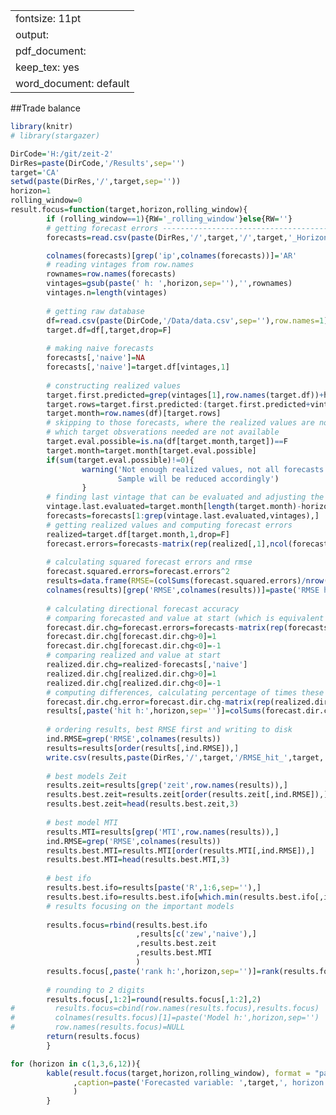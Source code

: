 
---
fontsize: 11pt
output:
  pdf_document:
    keep_tex: yes
  word_document: default
---
##Trade balance
```r
library(knitr)
# library(stargazer)

DirCode='H:/git/zeit-2'
DirRes=paste(DirCode,'/Results',sep='')
target='CA'
setwd(paste(DirRes,'/',target,sep=''))
horizon=1
rolling_window=0
result.focus=function(target,horizon,rolling_window){
        if (rolling_window==1){RW='_rolling_window'}else{RW=''}
        # getting forecast errors -------------------------------------------------
        forecasts=read.csv(paste(DirRes,'/',target,'/',target,'_Horizon_',horizon,'_VAR',RW,'_forecasts.csv',sep=''),row.names=1)

        colnames(forecasts)[grep('ip',colnames(forecasts))]='AR'
        # reading vintages from row.names
        rownames=row.names(forecasts)
        vintages=gsub(paste(' h: ',horizon,sep=''),'',rownames)
        vintages.n=length(vintages)
        
        # getting raw database
        df=read.csv(paste(DirCode,'/Data/data.csv',sep=''),row.names=1)
        target.df=df[,target,drop=F]
        
        # making naive forecasts
        forecasts[,'naive']=NA
        forecasts[,'naive']=target.df[vintages,1]
        
        # constructing realized values
        target.first.predicted=grep(vintages[1],row.names(target.df))+horizon
        target.rows=target.first.predicted:(target.first.predicted+vintages.n-1)
        target.month=row.names(df)[target.rows]
        # skipping to those forecasts, where the realized values are not available
        # which target obsverations needed are not available
        target.eval.possible=is.na(df[target.month,target])==F
        target.month=target.month[target.eval.possible]
        if(sum(target.eval.possible)!=0){
                warning('Not enough realized values, not all forecasts evaluated.
                        Sample will be reduced accordingly')
                }
        # finding last vintage that can be evaluated and adjusting the set of forecasts
        vintage.last.evaluated=target.month[length(target.month)-horizon]
        forecasts=forecasts[1:grep(vintage.last.evaluated,vintages),]
        # getting realized values and computing forecast errors
        realized=target.df[target.month,1,drop=F]
        forecast.errors=forecasts-matrix(rep(realized[,1],ncol(forecasts)),ncol=ncol(forecasts))
        
        # calculating squared forecast errors and rmse
        forecast.squared.errors=forecast.errors^2
        results=data.frame(RMSE=(colSums(forecast.squared.errors)/nrow(forecast.squared.errors))^.5)
        colnames(results)[grep('RMSE',colnames(results))]=paste('RMSE h:',horizon,sep='')
        
        # calculating directional forecast accuracy 
        # comparing forecasted and value at start (which is equivalent to naive forecast)
        forecast.dir.chg=forecast.errors=forecasts-matrix(rep(forecasts[,'naive'],ncol(forecasts)),ncol=ncol(forecasts))
        forecast.dir.chg[forecast.dir.chg>0]=1
        forecast.dir.chg[forecast.dir.chg<0]=-1
        # comparing realized and value at start
        realized.dir.chg=realized-forecasts[,'naive']
        realized.dir.chg[realized.dir.chg>0]=1
        realized.dir.chg[realized.dir.chg<0]=-1
        # computing differences, calculating percentage of times these are zero
        forecast.dir.chg.error=forecast.dir.chg-matrix(rep(realized.dir.chg,ncol(forecasts)),ncol=ncol(forecasts))
        results[,paste('hit h:',horizon,sep='')]=colSums(forecast.dir.chg.error==0)/nrow(forecast.dir.chg.error)
        
        # ordering results, best RMSE first and writing to disk
        ind.RMSE=grep('RMSE',colnames(results))
        results=results[order(results[,ind.RMSE]),]
        write.csv(results,paste(DirRes,'/',target,'/RMSE_hit_',target,'_',horizon,'.csv',sep=''))
        
        # best models Zeit
        results.zeit=results[grep('zeit',row.names(results)),]
        results.best.zeit=results.zeit[order(results.zeit[,ind.RMSE]),]
        results.best.zeit=head(results.best.zeit,3)
        
        # best model MTI
        results.MTI=results[grep('MTI',row.names(results)),]
        ind.RMSE=grep('RMSE',colnames(results))
        results.best.MTI=results.MTI[order(results.MTI[,ind.RMSE]),]
        results.best.MTI=head(results.best.MTI,3)
        
        # best ifo
        results.best.ifo=results[paste('R',1:6,sep=''),]
        results.best.ifo=results.best.ifo[which.min(results.best.ifo[,ind.RMSE]),]
        # results focusing on the important models
        
        results.focus=rbind(results.best.ifo
                            ,results[c('zew','naive'),]
                            ,results.best.zeit
                            ,results.best.MTI
                            )
        results.focus[,paste('rank h:',horizon,sep='')]=rank(results.focus[,1])
        
        # rounding to 2 digits
        results.focus[,1:2]=round(results.focus[,1:2],2)
#         results.focus=cbind(row.names(results.focus),results.focus)
#         colnames(results.focus)[1]=paste('Model h:',horizon,sep='')
#         row.names(results.focus)=NULL
        return(results.focus)
        }

for (horizon in c(1,3,6,12)){
        kable(result.focus(target,horizon,rolling_window), format = "pandoc"
              ,caption=paste('Forecasted variable: ',target,', horizon: ',horizon,sep='')
              )
        }
```


